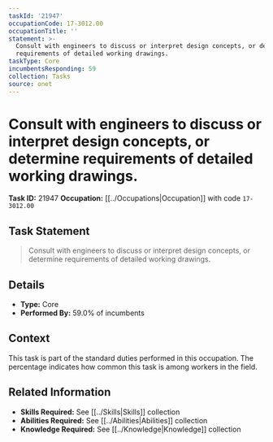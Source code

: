 ```yaml
---
taskId: '21947'
occupationCode: 17-3012.00
occupationTitle: ''
statement: >-
  Consult with engineers to discuss or interpret design concepts, or determine
  requirements of detailed working drawings.
taskType: Core
incumbentsResponding: 59
collection: Tasks
source: onet
---
```

# Consult with engineers to discuss or interpret design concepts, or determine requirements of detailed working drawings.

**Task ID:** 21947
**Occupation:** [[../Occupations|Occupation]] with code `17-3012.00`

## Task Statement

> Consult with engineers to discuss or interpret design concepts, or determine requirements of detailed working drawings.

## Details

- **Type:** Core
- **Performed By:** 59.0% of incumbents

## Context

This task is part of the standard duties performed in this occupation. The percentage indicates how common this task is among workers in the field.

## Related Information

- **Skills Required:** See [[../Skills|Skills]] collection
- **Abilities Required:** See [[../Abilities|Abilities]] collection
- **Knowledge Required:** See [[../Knowledge|Knowledge]] collection
